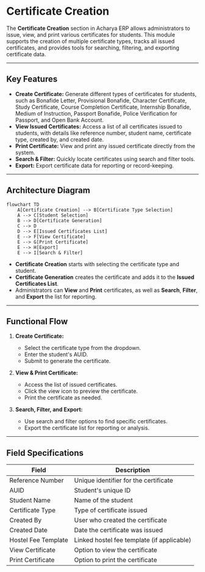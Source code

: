 # Certificate Creation

The **Certificate Creation** section in Acharya ERP allows administrators to issue, view, and print various certificates for students. This module supports the creation of multiple certificate types, tracks all issued certificates, and provides tools for searching, filtering, and exporting certificate data.

---

## Key Features

- **Create Certificate:** Generate different types of certificates for students, such as Bonafide Letter, Provisional Bonafide, Character Certificate, Study Certificate, Course Completion Certificate, Internship Bonafide, Medium of Instruction, Passport Bonafide, Police Verification for Passport, and Open Bank Account.
- **View Issued Certificates:** Access a list of all certificates issued to students, with details like reference number, student name, certificate type, created by, and created date.
- **Print Certificate:** View and print any issued certificate directly from the system.
- **Search & Filter:** Quickly locate certificates using search and filter tools.
- **Export:** Export certificate data for reporting or record-keeping.

---

## Architecture Diagram

```mermaid
flowchart TD
    A[Certificate Creation] --> B[Certificate Type Selection]
    A --> C[Student Selection]
    B --> D[Certificate Generation]
    C --> D
    D --> E[Issued Certificates List]
    E --> F[View Certificate]
    E --> G[Print Certificate]
    E --> H[Export]
    E --> I[Search & Filter]
```

- **Certificate Creation** starts with selecting the certificate type and student.
- **Certificate Generation** creates the certificate and adds it to the **Issued Certificates List**.
- Administrators can **View** and **Print** certificates, as well as **Search**, **Filter**, and **Export** the list for reporting.

---

## Functional Flow

1. **Create Certificate:**

   - Select the certificate type from the dropdown.
   - Enter the student's AUID.
   - Submit to generate the certificate.

2. **View & Print Certificate:**

   - Access the list of issued certificates.
   - Click the view icon to preview the certificate.
   - Print the certificate as needed.

3. **Search, Filter, and Export:**
   - Use search and filter options to find specific certificates.
   - Export the certificate list for reporting or analysis.

---

## Field Specifications

| Field               | Description                                |
| ------------------- | ------------------------------------------ |
| Reference Number    | Unique identifier for the certificate      |
| AUID                | Student's unique ID                        |
| Student Name        | Name of the student                        |
| Certificate Type    | Type of certificate issued                 |
| Created By          | User who created the certificate           |
| Created Date        | Date the certificate was issued            |
| Hostel Fee Template | Linked hostel fee template (if applicable) |
| View Certificate    | Option to view the certificate             |
| Print Certificate   | Option to print the certificate            |
